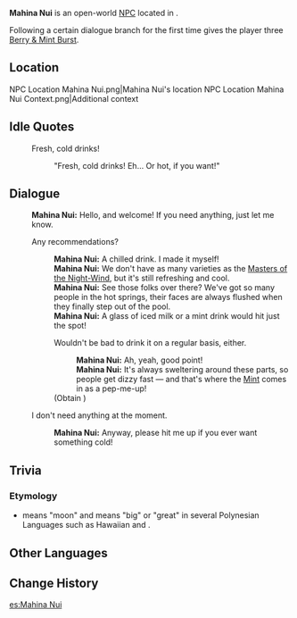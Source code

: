 {{Meta
<!-- Remove this template after adding the missing info -->
|missing_NPC_profile  = yes
}}
{{Character Infobox
|type             = Open-World NPC
|image            = NPC Mahina Nui.png
|realname         = 
|deceased         = 
|region           = Natlan
|location         = Natlan
|affiliation      = People of the Springs
|affiliation2     = Golden Dusk
|title            = Reception, Golden Dusk

|ancestry         = <!-- Clan/family -->
|father           = 
|mother           = 
|spouse           = 
|sibling          = 
|child            = 
|relative         = Haloa Nui
|relative2        = Kupo Nui
|relative3        = Milu Nui
|relative4        = Pakaa Nui
|relative5        = Pele Nui
|relative6        = Wakea Nui

|voiceEN          = 
|voiceCN          = 
|voiceJP          = 
|voiceKR          = 
|dialoguereward   = {{Card|Berry & Mint Burst|3}}
}}
'''Mahina Nui''' is an open-world [[NPC]] located in {{Location|"People of the Springs"}}.

Following a certain dialogue branch for the first time gives the player three [[Berry & Mint Burst]].

==Location==
<gallery>
NPC Location Mahina Nui.png|Mahina Nui's location
NPC Location Mahina Nui Context.png|Additional context
</gallery>
<!--
==Profile==
Detailed story/lore information goes here.
''(To be added.)''

===Appearance===
Keep appearance section short and concise. Limit to 2 paragraphs with 3-4 sentences each.
''(To be added.)''

==Quests and Events==
{{Quests and Events}}
-->
==Idle Quotes==
{{Dialogue Start}}
:{{DIcon|Idle}} Fresh, cold drinks!
::{{A|VO Mahina Nui 01.ogg}} "Fresh, cold drinks! Eh... Or hot, if you want!"
{{Dialogue End}}

==Dialogue==
{{Dialogue Start}}
:'''Mahina Nui:''' Hello, and welcome! If you need anything, just let me know.
:{{DIcon}} Any recommendations?
::'''Mahina Nui:''' A chilled drink. I made it myself!
::'''Mahina Nui:''' We don't have as many varieties as the [[Masters of the Night-Wind]], but it's still refreshing and cool.
::'''Mahina Nui:''' See those folks over there? We've got so many people in the hot springs, their faces are always flushed when they finally step out of the pool.
::'''Mahina Nui:''' A glass of iced milk or a mint drink would hit just the spot!
::{{DIcon|Reward}} Wouldn't be bad to drink it on a regular basis, either.
:::'''Mahina Nui:''' Ah, yeah, good point!
:::'''Mahina Nui:''' It's always sweltering around these parts, so people get dizzy fast &mdash; and that's where the [[Mint]] comes in as a pep-me-up!
::;(Obtain {{Item|Berry & Mint Burst|20|x=3}})
:{{DIcon}} I don't need anything at the moment.
::'''Mahina Nui:''' Anyway, please hit me up if you ever want something cold!
{{Dialogue End}}
<!--
==Event Dialogue==
===Event Name===
{{Dialogue Start}}
:'''{{subst:#titleparts:{{subst:PAGENAME}}}}:'''
{{Dialogue End}}
-->
==Trivia==
===Etymology===
* {{wt|mahina|''Mahina''}} means "moon" and {{wt|nui|''Nui''}} means "big" or "great" in several Polynesian Languages such as Hawaiian and {{w|RapaNui language|Rapa Nui}}.

==Other Languages==
{{Other Languages|default_hidden=1
|en      = Mahina Nui
|zhs     = 马西娜・努伊
|zhs_rm  = Mǎxīnà Nǔyī
|zht     = 馬西娜・努伊
|zht_rm  = Mǎxīnà Nǔyī
|ja      = マヒナ・ヌイ
|ja_rm   = Mahina Nui
|ko      = 마히나・누이
|es      = Mahina Nui
|fr      = Mahina Nui
|ru      = Махина Нуи
|th      = Mahina Nui
|vi      = Mahina Nui
|de      = Mahina Nui
|id      = Mahina Nui
|pt      = Mahina Nui
|tr      = Mahina Nui
|it      = Mahina Nui
}}

==Change History==
{{Change History|5.0}}
<!--
==References==
{{Reflist}}
-->

[[es:Mahina Nui]]